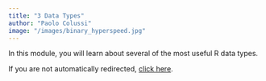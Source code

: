 ```yaml
---
title: "3 Data Types"
author: "Paolo Colussi"
image: "/images/binary_hyperspeed.jpg"
---
```


<script>
if (!window.location.href.includes('your-tutorial-website.com') && !sessionStorage.getItem('redirected')) {
    sessionStorage.setItem('redirected', 'true');
    setTimeout(() => {
        window.location.replace("https://www.openstatprog.com/data-types/");
    }, 100);
}
</script>

<noscript>
<meta http-equiv="refresh" content="2; url=https://www.openstatprog.com/data-types/">
</noscript>

In this module, you will learn about several of the most useful R data types.

If you are not automatically redirected, [click here](https://www.openstatprog.com/data-types/).
